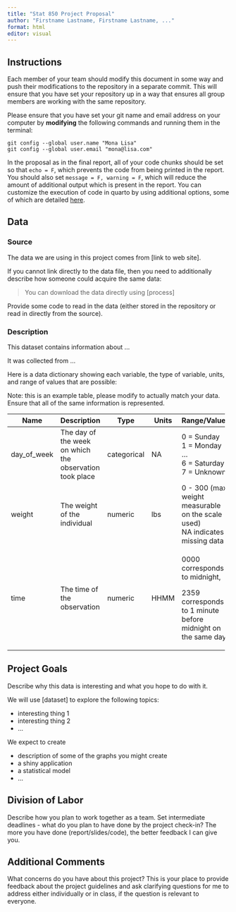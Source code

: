 ```yaml
---
title: "Stat 850 Project Proposal"
author: "Firstname Lastname, Firstname Lastname, ..."
format: html
editor: visual
---
```


## Instructions

Each member of your team should modify this document in some way and push their modifications to the repository in a separate commit. This will ensure that you have set your repository up in a way that ensures all group members are working with the same repository.

Please ensure that you have set your git name and email address on your computer by **modifying** the following commands and running them in the terminal:

    git config --global user.name "Mona Lisa"
    git config --global user.email "mona@lisa.com"

In the proposal as in the final report, all of your code chunks should be set so that `echo = F`, which prevents the code from being printed in the report. You should also set `message = F, warning = F`, which will reduce the amount of additional output which is present in the report. You can customize the execution of code in quarto by using additional options, some of which are detailed [here](https://quarto.org/docs/computations/execution-options.html).

## Data

### Source

The data we are using in this project comes from \[link to web site\].

If you cannot link directly to the data file, then you need to additionally describe how someone could acquire the same data:

> You can download the data directly using \[process\]

Provide some code to read in the data (either stored in the repository or read in directly from the source).

### Description

This dataset contains information about ...

It was collected from ...

Here is a data dictionary showing each variable, the type of variable, units, and range of values that are possible:

Note: this is an example table, please modify to actually match your data. Ensure that all of the same information is represented.

+----------------+---------------------------------------------------------+-------------+-------+---------------------------------------------------------------+
| Name           | Description                                             | Type        | Units | Range/Values                                                  |
+================+=========================================================+=============+=======+===============================================================+
| day_of_week    | The day of the week on which the observation took place | categorical | NA    | 0 = Sunday\                                                   |
|                |                                                         |             |       | 1 = Monday\                                                   |
|                |                                                         |             |       | ...\                                                          |
|                |                                                         |             |       | 6 = Saturday\                                                 |
|                |                                                         |             |       | 7 = Unknown                                                   |
+----------------+---------------------------------------------------------+-------------+-------+---------------------------------------------------------------+
| weight         | The weight of the individual                            | numeric     | lbs   | 0 - 300 (max weight measurable on the scale used)\            |
|                |                                                         |             |       | NA indicates missing data                                     |
+----------------+---------------------------------------------------------+-------------+-------+---------------------------------------------------------------+
| time           | The time of the observation                             | numeric     | HHMM  | 0000 corresponds to midnight,                                 |
|                |                                                         |             |       |                                                               |
|                |                                                         |             |       | 2359 corresponds to 1 minute before midnight on the same day. |
+----------------+---------------------------------------------------------+-------------+-------+---------------------------------------------------------------+

## Project Goals

Describe why this data is interesting and what you hope to do with it.

We will use \[dataset\] to explore the following topics:

-   interesting thing 1
-   interesting thing 2
-   ...

We expect to create

-   description of some of the graphs you might create
-   a shiny application
-   a statistical model
-   ...

## Division of Labor

Describe how you plan to work together as a team. Set intermediate deadlines - what do you plan to have done by the project check-in? The more you have done (report/slides/code), the better feedback I can give you.

## Additional Comments

What concerns do you have about this project? This is your place to provide feedback about the project guidelines and ask clarifying questions for me to address either individually or in class, if the question is relevant to everyone.
